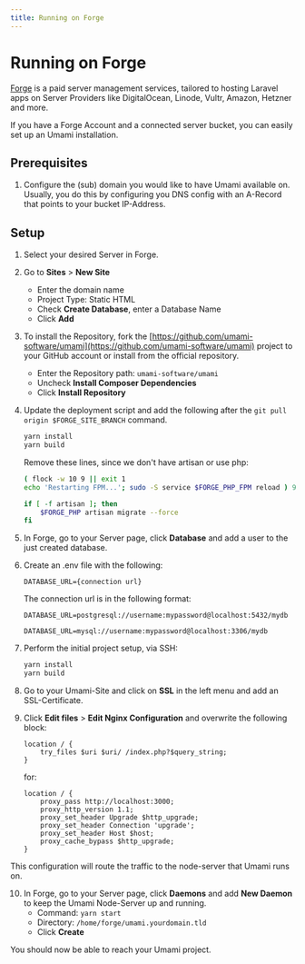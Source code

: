 ```yaml
---
title: Running on Forge
---
```


# Running on Forge

[Forge](https://forge.laravel.com/) is a paid server management services, tailored to hosting Laravel apps on Server Providers like DigitalOcean,
Linode, Vultr, Amazon, Hetzner and more.

If you have a Forge Account and a connected server bucket, you can easily set up an Umami installation.

## Prerequisites

1. Configure the (sub) domain you would like to have Umami available on. Usually, you do this by configuring you DNS config with an A-Record that points to your bucket IP-Address.

## Setup

1. Select your desired Server in Forge.
2. Go to **Sites** > **New Site**
   - Enter the domain name
   - Project Type: Static HTML
   - Check **Create Database**, enter a Database Name
   - Click **Add**
3. To install the Repository, fork the [https://github.com/umami-software/umami](https://github.com/umami-software/umami) project to your GitHub account or install from the official repository.
   - Enter the Repository path: `umami-software/umami`
   - Uncheck **Install Composer Dependencies**
   - Click **Install Repository**
4. Update the deployment script and add the following after the `git pull origin $FORGE_SITE_BRANCH` command.

   ```sh
   yarn install
   yarn build
   ```

   Remove these lines, since we don't have artisan or use php:

   ```sh
   ( flock -w 10 9 || exit 1
   echo 'Restarting FPM...'; sudo -S service $FORGE_PHP_FPM reload ) 9>/tmp/fpmlock

   if [ -f artisan ]; then
       $FORGE_PHP artisan migrate --force
   fi
   ```

5. In Forge, go to your Server page, click **Database** and add a user to the just created database.
6. Create an .env file with the following:
   ```
   DATABASE_URL={connection url}
   ```
   The connection url is in the following format:
   ```
   DATABASE_URL=postgresql://username:mypassword@localhost:5432/mydb

   DATABASE_URL=mysql://username:mypassword@localhost:3306/mydb
   ```

7. Perform the initial project setup, via SSH:

   ```sh
   yarn install
   yarn build
   ```

8. Go to your Umami-Site and click on **SSL** in the left menu and add an SSL-Certificate.
9. Click **Edit files** > **Edit Nginx Configuration** and overwrite the following block:
   ```
   location / {
       try_files $uri $uri/ /index.php?$query_string;
   }
   ```
   for:

   ```
   location / {
       proxy_pass http://localhost:3000;
       proxy_http_version 1.1;
       proxy_set_header Upgrade $http_upgrade;
       proxy_set_header Connection 'upgrade';
       proxy_set_header Host $host;
       proxy_cache_bypass $http_upgrade;
   }
   ```

This configuration will route the traffic to the node-server that Umami runs on.

10. In Forge, go to your Server page, click **Daemons** and add **New Daemon** to keep the Umami Node-Server up and running.
    - Command: `yarn start`
    - Directory: `/home/forge/umami.yourdomain.tld`
    - Click **Create**

You should now be able to reach your Umami project.
